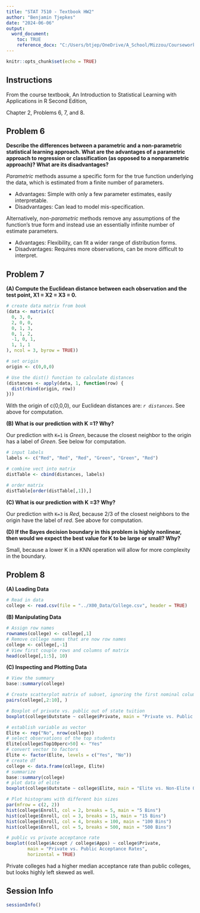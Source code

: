 ```yaml
---
title: "STAT 7510 - Textbook HW2"
author: "Benjamin Tjepkes"
date: "2024-06-06"
output:
  word_document:
    toc: TRUE    
    reference_docx: "C:/Users/btjep/OneDrive/A_School/Mizzou/Coursework/STAT_7510 - Applied Statistical Models I/X00_Logistics/custom_docx_template.docx"
---
```


```r
knitr::opts_chunk$set(echo = TRUE)
```

## Instructions

From the course textbook, An Introduction to Statistical Learning with Applications in R Second Edition,

Chapter 2, Problems 6, 7, and 8.

## Problem 6

**Describe the differences between a parametric and a non-parametric statistical learning approach. What are the advantages of a parametric approach to regression or classification (as opposed to a nonparametric approach)? What are its disadvantages?**

*Parametric* methods assume a specific form for the true function underlying the data, which is estimated from a finite number of parameters.

- Advantages: Simple with only a few parameter estimates, easily interpretable.
- Disadvantages: Can lead to model mis-specification.

Alternatively, *non-parametric* methods remove any assumptions of the function's true form and instead use an essentially infinite number of estimate parameters.

- Advantages: Flexibility, can fit a wider range of distribution forms.
- Disadvantages: Requires more observations, can be more difficult to interpret.


## Problem 7

**(A) Compute the Euclidean distance between each observation and the test point, X1 = X2 = X3 = 0.**

```r
# create data matrix from book
(data <- matrix(c(
  0, 3, 0,
  2, 0, 0,
  0, 1, 3,
  0, 1, 2,
  -1, 0, 1,
  1, 1, 1
), ncol = 3, byrow = TRUE))

# set origin
origin <- c(0,0,0)

# Use the dist() function to calculate distances
(distances <- apply(data, 1, function(row) {
  dist(rbind(origin, row))
}))

```

With the origin of c(0,0,0), our Euclidean distances are: *`r distances`*. See above for computation.

**(B) What is our prediction with K =1? Why?**

Our prediction with `K=1` is *Green*, because the closest neighbor to the origin has a label of *Green*.  See below for computation.

```r
# input labels
labels <- c("Red", "Red", "Red", "Green", "Green", "Red")

# combine vect into matrix
distTable <- cbind(distances, labels)

# order matrix
distTable[order(distTable[,1]),]
```

**(C) What is our prediction with K =3? Why?**

Our prediction with `K=3` is *Red*, because 2/3 of the closest neighbors to the origin have the label of *red*. See above for computation.

**(D) If the Bayes decision boundary in this problem is highly nonlinear, then would we expect the best value for K to be large or small? Why?**

Small, because a lower K in a KNN operation will allow for more complexity in the boundary.


## Problem 8

**(A) Loading Data**

```r
# Read in data
college <- read.csv(file = "../X00_Data/College.csv", header = TRUE)
```

**(B) Manipulating Data**

```r
# Assign row names
rownames(college) <- college[,1]
# Remove college names that are now row names
college <- college[,-1]
# View first couple rows and columns of matrix
head(college[,1:5], 10)
```

**(C) Inspecting and Plotting Data**

```r
# View the summary
base::summary(college)
```

```r
# Create scatterplot matrix of subset, ignoring the first nominal column
pairs(college[,2:10], )
```
```r
# Boxplot of private vs. public out of state tuition
boxplot(college$Outstate ~ college$Private, main = "Private vs. Public Out-of-State Tuition")
```

```r
# establish variable as vector
Elite <- rep("No", nrow(college))
# select observations of the top students
Elite[college$Top10perc>50] <- "Yes"
# convert vector to factors
Elite <- factor(Elite, levels = c("Yes", "No"))
# create df
college <- data.frame(college, Elite)
# summarize
base::summary(college)
# plot data of elite
boxplot(college$Outstate ~ college$Elite, main = "Elite vs. Non-Elite Out-of-State Tuition")
```

```r
# Plot histograms with different bin sizes
par(mfrow = c(2, 2))
hist(college$Enroll, col = 2, breaks = 5, main = "5 Bins")
hist(college$Enroll, col = 3, breaks = 15, main = "15 Bins")
hist(college$Enroll, col = 4, breaks = 100, main = "100 Bins")
hist(college$Enroll, col = 5, breaks = 500, main = "500 Bins")
```


```r
# public vs private acceptance rate
boxplot((college$Accept / college$Apps) ~ college$Private,
        main = "Private vs. Public Acceptance Rates",
        horizontal = TRUE)
```

Private colleges had a higher median acceptance rate than public colleges, but looks highly left skewed as well.

## Session Info

```r
sessionInfo()
```

